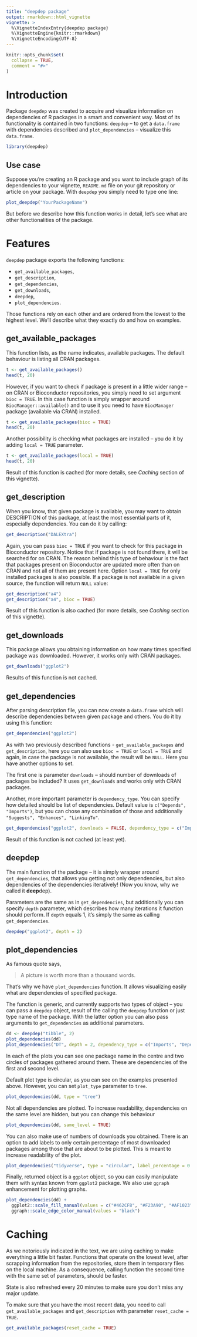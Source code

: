 ```yaml
---
title: "deepdep package"
output: rmarkdown::html_vignette
vignette: >
  %\VignetteIndexEntry{deepdep package}
  %\VignetteEngine{knitr::rmarkdown}
  %\VignetteEncoding{UTF-8}
---
```


```r
knitr::opts_chunk$set(
  collapse = TRUE,
  comment = "#>"
)
```

# Introduction

Package `deepdep` was created to acquire and visualize information on dependencies of R packages in a smart and convenient way. Most of its functionality is contained in two functions: `deepdep` -- to get a `data.frame` with dependencies described and `plot_dependencies` -- visualize this `data.frame`.

```r
library(deepdep)
```

## Use case

Suppose you're creating an R package and you want to include graph of its dependencies to your vignette, `README.md` file on your git repository or article on your package. With `deepdep` you simply need to type one line:

```r
plot_deepdep("YourPackageName")
```

But before we describe how this function works in detail, let's see what are other functionalities of the package.

# Features

`deepdep` package exports the following functions:

* `get_available_packages`,
* `get_description`,
* `get_dependencies`,
* `get_downloads`,
* `deepdep`,
* `plot_dependencies`.

Those functions rely on each other and are ordered from the lowest to the highest level.
We'll describe what they exactly do and how on examples.

## get_available_packages

This function lists, as the name indicates, available packages. The default behaviour is listing all CRAN packages.

```r
t <- get_available_packages()
head(t, 20)
```

However, if you want to check if package is present in a little wider range -- on CRAN or Bioconductor repositories, you simply need to set argument `bioc = TRUE`. In this case function is simply wrapper around `BiocManager::available()` and to use it you need to have `BiocManager` package (available via CRAN) installed.

```r
t <- get_available_packages(bioc = TRUE)
head(t, 20)
```

Another possibility is checking what packages are installed -- you do it by adding `local = TRUE` parameter.

```r
t <- get_available_packages(local = TRUE)
head(t, 20)
```

Result of this function is cached (for more details, see *Caching* section of this vignette).

## get_description

When you know, that given package is available, you may want to obtain DESCRIPTION of this package, at least the most essential parts of it, especially dependencies. You can do it by calling:

```r
get_description("DALEXtra")
```

Again, you can pass `bioc = TRUE` if you want to check for this package in Bioconductor repository. Notice that if package is not found there, it will be searched for on CRAN. The reason behind this type of behaviour is the fact that packages present on Bioconductor are updated more often than on CRAN and not all of them are present here. Option `local = TRUE` for only installed packages is also possible. If a package is not available in a given source, the function will return `NULL` value:

```r
get_description("a4")
get_description("a4", bioc = TRUE)
```

Result of this function is also cached (for more details, see *Caching* section of this vignette).

## get_downloads

This package allows you obtaining information on how many times specified package was downloaded. However, it works only with CRAN packages.

```r
get_downloads("ggplot2")
```

Results of this function is not cached.

## get_dependencies

After parsing description file, you can now create a `data.frame` which will describe dependencies between given package and others. You do it by using this function:

```r
get_dependencies("ggplot2")
```

As with two previously described functions - `get_available_packages` and `get_description`, here you can also use `bioc = TRUE` or `local = TRUE` and again, in case the package is not available, the result will be `NULL`. Here you have another options to set.

The first one is parameter `downloads` -- should number of downloads of packages be included? It uses `get_downloads` and works only with CRAN packages.

Another, more important parameter is `dependency_type`. You can specify how detailed should be list of dependencies. Default value is `c("Depends", "Imports")`, but you can chose any combination of those and additionally `"Suggests", "Enhances", "LinkingTo"`.

```r
get_dependencies("ggplot2", downloads = FALSE, dependency_type = c("Imports", "Suggests", "Enhances"))
```

Result of this function is not cached (at least yet).

## deepdep

The main function of the package -- it is simply wrapper around `get_dependencies`, that allows you getting not only dependencies, but also dependencies of the dependencies iteratively! (Now you know, why we called it **deep**dep).

Parameters are the same as in `get_dependencies`, but additionally you can specify `depth` parameter, which describes how many iterations it function should perform. If `depth` equals 1, it's simply the same as calling `get_dependencies`.

```r
deepdep("ggplot2", depth = 2)
```


## plot_dependencies

As famous quote says,

> A picture is worth more than a thousand words.

That's why we have `plot_dependencies` function. It allows visualizing easily what are dependencies of specified package.

The function is generic, and currently supports two types of object -- you can pass a `deepdep` object, result of the calling the `deepdep` function or just type name of the package. With the latter option you can also pass arguments to `get_dependencies` as additional parameters.

```r
dd <- deepdep("tibble", 2)
plot_dependencies(dd)
plot_dependencies("DT", depth = 2, dependency_type = c("Imports", "Depends", "Suggests"))
```


In each of the plots you can see one package name in the centre and two circles of packages gathered around them. These are dependencies of the first and second level.

Default plot type is circular, as you can see on the examples presented above. However, you can set `plot_type` parameter to `tree`.

```r
plot_dependencies(dd, type = "tree")
```

Not all dependencies are plotted. To increase readability, dependencies on the same level are hidden, but you can change this behaviour

```r
plot_dependencies(dd, same_level = TRUE)
```

You can also make use of numbers of downloads you obtained. There is an option to add labels to only certain percentage of most downloaded packages among those that are about to be plotted. This is meant to increase readability of the plot.

```r
plot_dependencies("tidyverse", type = "circular", label_percentage = 0.2, downloads = TRUE, depth = 3)
```

Finally, returned object is a `ggplot` object, so you can easily manipulate them with syntax known from `ggplot2` package. We also use `ggraph` enhancement for plotting graphs.

```r
plot_dependencies(dd) +
  ggplot2::scale_fill_manual(values = c("#462CF8", "#F23A90", "#AF1023")) +
  ggraph::scale_edge_color_manual(values = "black") 
```

# Caching

As we notoriously indicated in the text, we are using caching to make everything a little bit faster. Functions that operate on the lowest level, after scrapping information from the repositories, store them in temporary files on the local machine. As a consequence, calling function the second time with the same set of parameters, should be faster.

State is also refreshed every 20 minutes to make sure you don't miss any major update.

To make sure that you have the most recent data, you need to call `get_available_packages` and `get_description` with parameter `reset_cache = TRUE`.

```r
get_available_packages(reset_cache = TRUE)
```
